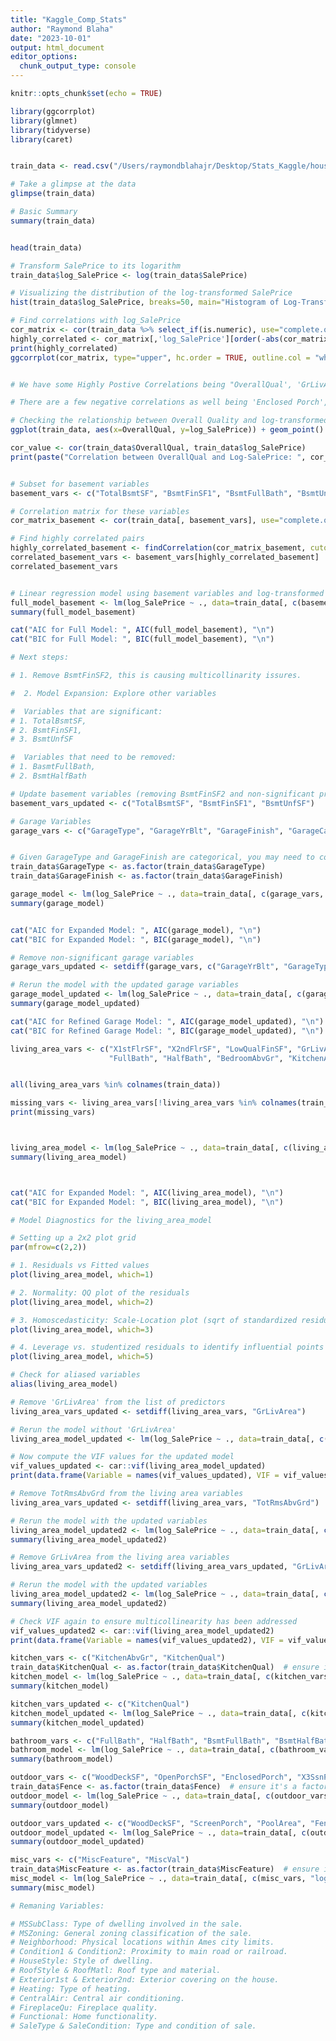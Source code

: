 ```yaml
---
title: "Kaggle_Comp_Stats"
author: "Raymond Blaha"
date: "2023-10-01"
output: html_document
editor_options: 
  chunk_output_type: console
---
```


```r
knitr::opts_chunk$set(echo = TRUE)
```

```r
library(ggcorrplot)
library(glmnet)
library(tidyverse)
library(caret)


train_data <- read.csv("/Users/raymondblahajr/Desktop/Stats_Kaggle/house-prices-advanced-regression-techniques-2/train.csv")

# Take a glimpse at the data
glimpse(train_data)

# Basic Summary
summary(train_data)


head(train_data)
```

```r
# Transform SalePrice to its logarithm
train_data$log_SalePrice <- log(train_data$SalePrice)

# Visualizing the distribution of the log-transformed SalePrice
hist(train_data$log_SalePrice, breaks=50, main="Histogram of Log-Transformed SalePrice", xlab="Log-SalePrice")

# Find correlations with log_SalePrice
cor_matrix <- cor(train_data %>% select_if(is.numeric), use="complete.obs")
highly_correlated <- cor_matrix[,'log_SalePrice'][order(-abs(cor_matrix[,'log_SalePrice']))]
print(highly_correlated)
ggcorrplot(cor_matrix, type="upper", hc.order = TRUE, outline.col = "white")


# We have some Highly Postive Correlations being "OverallQual', 'GrLivArea', 'GarageCars', 'GarageArea', 'TotalBsmtSF', '1stFlrSF' with 'SalesPrice'. Intial suggestion is that as these features increase so will the 'SalesPrice'.

# There are a few negative correlations as well being 'Enclosed Porch', 'KitcheAbvGr', 'OverallCond' and 'YrSold. Initally suggesting that with an increase in these features we can see a decrease in the price. However, the negative cor, is weak. 

```

```r
# Checking the relationship between Overall Quality and log-transformed SalePrice
ggplot(train_data, aes(x=OverallQual, y=log_SalePrice)) + geom_point() + geom_smooth(method = "lm") + labs(title="Relationship between Overall Quality and Log-Transformed Sale Price")

cor_value <- cor(train_data$OverallQual, train_data$log_SalePrice)
print(paste("Correlation between OverallQual and Log-SalePrice: ", cor_value))



```

```r
# Subset for basement variables
basement_vars <- c("TotalBsmtSF", "BsmtFinSF1", "BsmtFullBath", "BsmtUnfSF", "BsmtHalfBath", "BsmtFinSF2")

# Correlation matrix for these variables
cor_matrix_basement <- cor(train_data[, basement_vars], use="complete.obs")

# Find highly correlated pairs
highly_correlated_basement <- findCorrelation(cor_matrix_basement, cutoff=0.75)
correlated_basement_vars <- basement_vars[highly_correlated_basement]
correlated_basement_vars



```

```r

# Linear regression model using basement variables and log-transformed SalePrice
full_model_basement <- lm(log_SalePrice ~ ., data=train_data[, c(basement_vars, "log_SalePrice")])
summary(full_model_basement)

cat("AIC for Full Model: ", AIC(full_model_basement), "\n")
cat("BIC for Full Model: ", BIC(full_model_basement), "\n")

# Next steps:

# 1. Remove BsmtFinSF2, this is causing multicollinarity issures. 

#  2. Model Expansion: Explore other variables

#  Variables that are significant:
# 1. TotalBsmtSF, 
# 2. BsmtFinSF1, 
# 3. BsmtUnfSF

#  Variables that need to be removed:
# 1. BasmtFullBath,
# 2. BsmtHalfBath

```

```r
# Update basement variables (removing BsmtFinSF2 and non-significant predictors)
basement_vars_updated <- c("TotalBsmtSF", "BsmtFinSF1", "BsmtUnfSF")

# Garage Variables
garage_vars <- c("GarageType", "GarageYrBlt", "GarageFinish", "GarageCars", "GarageArea")



```

```r
# Given GarageType and GarageFinish are categorical, you may need to convert them to factors before running the model
train_data$GarageType <- as.factor(train_data$GarageType)
train_data$GarageFinish <- as.factor(train_data$GarageFinish)

garage_model <- lm(log_SalePrice ~ ., data=train_data[, c(garage_vars, "log_SalePrice")])
summary(garage_model)


cat("AIC for Expanded Model: ", AIC(garage_model), "\n")
cat("BIC for Expanded Model: ", BIC(garage_model), "\n")

```

```r
# Remove non-significant garage variables
garage_vars_updated <- setdiff(garage_vars, c("GarageYrBlt", "GarageTypeCarPort"))

# Rerun the model with the updated garage variables
garage_model_updated <- lm(log_SalePrice ~ ., data=train_data[, c(garage_vars_updated, "log_SalePrice")])
summary(garage_model_updated)

cat("AIC for Refined Garage Model: ", AIC(garage_model_updated), "\n")
cat("BIC for Refined Garage Model: ", BIC(garage_model_updated), "\n")


```

```r

living_area_vars <- c("X1stFlrSF", "X2ndFlrSF", "LowQualFinSF", "GrLivArea", 
                      "FullBath", "HalfBath", "BedroomAbvGr", "KitchenAbvGr", "TotRmsAbvGrd")


all(living_area_vars %in% colnames(train_data))

missing_vars <- living_area_vars[!living_area_vars %in% colnames(train_data)]
print(missing_vars)



living_area_model <- lm(log_SalePrice ~ ., data=train_data[, c(living_area_vars, "log_SalePrice")])
summary(living_area_model)



cat("AIC for Expanded Model: ", AIC(living_area_model), "\n")
cat("BIC for Expanded Model: ", BIC(living_area_model), "\n")

```

```r

# Model Diagnostics for the living_area_model

# Setting up a 2x2 plot grid
par(mfrow=c(2,2))

# 1. Residuals vs Fitted values
plot(living_area_model, which=1)

# 2. Normality: QQ plot of the residuals
plot(living_area_model, which=2)

# 3. Homoscedasticity: Scale-Location plot (sqrt of standardized residuals vs fitted values)
plot(living_area_model, which=3)

# 4. Leverage vs. studentized residuals to identify influential points
plot(living_area_model, which=5)

# Check for aliased variables
alias(living_area_model)

# Remove 'GrLivArea' from the list of predictors
living_area_vars_updated <- setdiff(living_area_vars, "GrLivArea")

# Rerun the model without 'GrLivArea'
living_area_model_updated <- lm(log_SalePrice ~ ., data=train_data[, c(living_area_vars_updated, "log_SalePrice")])

# Now compute the VIF values for the updated model
vif_values_updated <- car::vif(living_area_model_updated)
print(data.frame(Variable = names(vif_values_updated), VIF = vif_values_updated))


```

```r
# Remove TotRmsAbvGrd from the living area variables
living_area_vars_updated <- setdiff(living_area_vars, "TotRmsAbvGrd")

# Rerun the model with the updated variables
living_area_model_updated2 <- lm(log_SalePrice ~ ., data=train_data[, c(living_area_vars_updated, "log_SalePrice")])
summary(living_area_model_updated2)


```

```r

# Remove GrLivArea from the living area variables
living_area_vars_updated2 <- setdiff(living_area_vars_updated, "GrLivArea")

# Rerun the model with the updated variables
living_area_model_updated2 <- lm(log_SalePrice ~ ., data=train_data[, c(living_area_vars_updated2, "log_SalePrice")])
summary(living_area_model_updated2)

# Check VIF again to ensure multicollinearity has been addressed
vif_values_updated2 <- car::vif(living_area_model_updated2)
print(data.frame(Variable = names(vif_values_updated2), VIF = vif_values_updated2))


```

```r
kitchen_vars <- c("KitchenAbvGr", "KitchenQual")
train_data$KitchenQual <- as.factor(train_data$KitchenQual)  # ensure it's a factor
kitchen_model <- lm(log_SalePrice ~ ., data=train_data[, c(kitchen_vars, "log_SalePrice")])
summary(kitchen_model)

```

```r
kitchen_vars_updated <- c("KitchenQual")
kitchen_model_updated <- lm(log_SalePrice ~ ., data=train_data[, c(kitchen_vars_updated, "log_SalePrice")])
summary(kitchen_model_updated)


```

```r
bathroom_vars <- c("FullBath", "HalfBath", "BsmtFullBath", "BsmtHalfBath")
bathroom_model <- lm(log_SalePrice ~ ., data=train_data[, c(bathroom_vars, "log_SalePrice")])
summary(bathroom_model)


```

```r
outdoor_vars <- c("WoodDeckSF", "OpenPorchSF", "EnclosedPorch", "X3SsnPorch", "ScreenPorch", "PoolArea", "Fence")
train_data$Fence <- as.factor(train_data$Fence)  # ensure it's a factor
outdoor_model <- lm(log_SalePrice ~ ., data=train_data[, c(outdoor_vars, "log_SalePrice")])
summary(outdoor_model)


```

```r
outdoor_vars_updated <- c("WoodDeckSF", "ScreenPorch", "PoolArea", "Fence")
outdoor_model_updated <- lm(log_SalePrice ~ ., data=train_data[, c(outdoor_vars_updated, "log_SalePrice")])
summary(outdoor_model_updated)

```

```r
misc_vars <- c("MiscFeature", "MiscVal")
train_data$MiscFeature <- as.factor(train_data$MiscFeature)  # ensure it's a factor
misc_model <- lm(log_SalePrice ~ ., data=train_data[, c(misc_vars, "log_SalePrice")])
summary(misc_model)

```

```r
# Remaning Variables:

# MSSubClass: Type of dwelling involved in the sale.
# MSZoning: General zoning classification of the sale.
# Neighborhood: Physical locations within Ames city limits.
# Condition1 & Condition2: Proximity to main road or railroad.
# HouseStyle: Style of dwelling.
# RoofStyle & RoofMatl: Roof type and material.
# Exterior1st & Exterior2nd: Exterior covering on the house.
# Heating: Type of heating.
# CentralAir: Central air conditioning.
# FireplaceQu: Fireplace quality.
# Functional: Home functionality.
# SaleType & SaleCondition: Type and condition of sale.

```